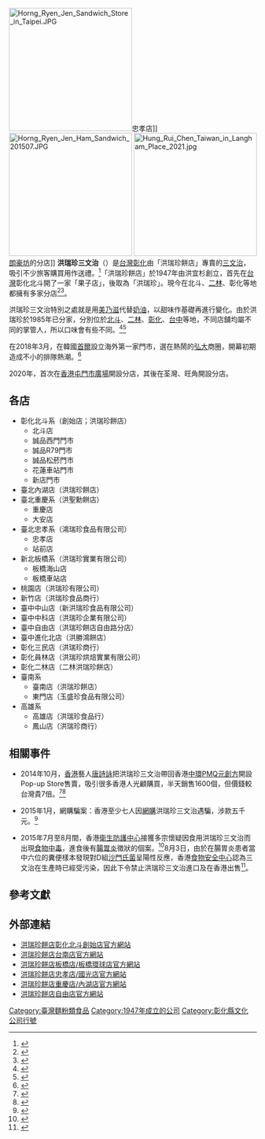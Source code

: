 {{noteTA
|1=zh:三文治;zh-hans:三明治;zh-hk:三文治;zh-tw:三明治;
}}
{{Infobox Company
| company_name        = 洪瑞珍三文治
| company_name_en     = Hung Rui Chen Sandwich
| company_logo        = 
| company_type        = 
| original_text       = 
| original_spelling   = 
| company_slogan      = 
| market_information  = 
| ROC_UBN             =   
| abbreviated_name    = 
| foundation          = 1947年
| location            = {{TW}}
| zip_code            = 
| telephone_no        = 
| president           = 
| key_people          = [[洪宜杉|洪宜杉]]
| industry            = 
| services            = 
| capital             =  
| revenue             =   
| operating_income    = 
| area_served         = [[台灣|台灣]]、[[韓國|韓國]]、[[香港|香港]]
| profit              = 
| total_asset         = 
| net_asset           = 
| market_value        = 
| num_employees       = 
| P/E ratio           = 
| earnings per share  = 
| Net asset value     = 
| accounting_period   = 
| parent              = 
| divisions           = 
| major_shareholder   = 
| subsid              = 
| homepage            = [http://www.hjc.tw/ www.hjc.tw]
| width               = 
}}
[[File:Horng_Ryen_Jen_Sandwich_Store_in_Taipei.JPG|250px]]忠孝店]]
[[File:Horng_Ryen_Jen_Ham_Sandwich_201507.JPG|250px]]
[[File:Hung_Rui_Chen_Taiwan_in_Langham_Place_2021.jpg|250px]][[朗豪坊|朗豪坊]]的分店]]
'''洪瑞珍三文治'''（{{lang-en|Hung Rui Chen Sandwich}}）是[[台灣|台灣]][[彰化縣|彰化]]由「洪瑞珍餅店」專賣的[[三文治|三文治]]，吸引不少旅客購買用作送禮。<ref>{{cite news|title=揭「洪瑞珍」三文治中毒之謎|url=https://topick.hket.com/article/658822/%E6%8F%AD%E3%80%8C%E6%B4%AA%E7%91%9E%E7%8F%8D%E3%80%8D%E4%B8%89%E6%96%87%E6%B2%BB%E4%B8%AD%E6%AF%92%E4%B9%8B%E8%AC%8E|accessdate=2017-04-26|publisher=香港經濟日報|date=2015-08-05|archive-date=2017-05-19|archive-url=https://web.archive.org/web/20170519154249/https://topick.hket.com/article/658822/%E6%8F%AD%E3%80%8C%E6%B4%AA%E7%91%9E%E7%8F%8D%E3%80%8D%E4%B8%89%E6%96%87%E6%B2%BB%E4%B8%AD%E6%AF%92%E4%B9%8B%E8%AC%8E|dead-url=no}}</ref>「洪瑞珍餅店」於1947年由洪宜杉創立，首先在[[台灣|台灣]]彰化北斗開了一家「果子店」，後取為「洪瑞珍」。現今在北斗、[[二林|二林]]、彰化等地都擁有多家分店<ref>{{Cite web |url=http://www.yes-168.com/about.asp |title=洪瑞珍餅店 |access-date=2015-06-17 |archive-date=2020-08-10 |archive-url=https://web.archive.org/web/20200810174714/http://www.yes-168.com/about.asp |dead-url=no }}</ref><ref>{{cite web |language=zh-hk |url=http://travel.ulifestyle.com.hk/DetailSpot.php?id=ADsRYREuA3AMLA |title=洪瑞珍 (彰化北斗) |publisher=[[U_Travel|U Travel]] |access-date=2015-06-17 |archive-date=2016-03-07 |archive-url=https://web.archive.org/web/20160307231117/http://travel.ulifestyle.com.hk/DetailSpot.php?id=ADsRYREuA3AMLA |dead-url=no }}</ref>。

洪瑞珍三文治特別之處就是用[[美乃滋|美乃滋]]代替[[黃油|奶油]]，以甜味作基礎再進行變化。由於洪瑞珍於1985年已分家，分別位於[[北斗|北斗]]、[[二林|二林]]、[[彰化縣|彰化]]、[[台中|台中]]等地，不同店舖均屬不同的掌管人，所以口味會有些不同。<ref>{{cite news|author1=潘子祁|title=此洪瑞珍非彼洪瑞珍 三明治引發的食安盲點帶來什麼啟示？|url=https://www.newsmarket.com.tw/blog/73898/|accessdate=2017-04-26|publisher=上下遊|date=2015-08-05|archive-date=2017-05-19|archive-url=https://web.archive.org/web/20170519154452/https://www.newsmarket.com.tw/blog/73898/|dead-url=no}}</ref><ref>{{cite news|author1=財經人物組|title=港人也著迷　原來洪瑞珍三明治特別之處在…|url=http://www.nextmag.com.tw/realtimenews/news/23742194|accessdate=2017-04-26|publisher=壹週刊|date=2015-08-04|archive-date=2018-06-05|archive-url=https://web.archive.org/web/20180605202242/http://www.nextmag.com.tw/realtimenews/news/23742194|dead-url=no}}</ref>

在2018年3月，在韓國[[首爾|首爾]]設立海外第一家門市，選在熱鬧的[[弘大|弘大]]商圈，開幕初期造成不小的排隊熱潮。<ref>{{cite web|url=http://playing.ltn.com.tw/article/9921|title=「洪瑞珍」變時尚了！古早味三明治新設計進軍首爾，竟橫掃韓國妹IG|date=2018-06-13|publisher=自由時報|access-date=2018-06-14|archive-date=2018-06-16|archive-url=https://web.archive.org/web/20180616082719/http://playing.ltn.com.tw/article/9921|dead-url=no}}</ref>

2020年，首次在[[香港|香港]][[屯門市廣場|屯門市廣場]]開設分店，其後在荃灣、旺角開設分店。

== 各店 ==

* 彰化北斗系（創始店；洪瑞珍餅店）
**北斗店
**誠品西門門市
**誠品R79門市
**誠品松菸門市
**花蓮車站門市
**新店門市
* 臺北內湖店（洪瑞珍餅店）
* 臺北重慶系（洪聖勳餅店）
** 重慶店
** 大安店
* 臺北忠孝系（鴻瑞珍食品有限公司）
** 忠孝店
** 站前店
* 新北板橋系（洪瑞珍實業有限公司）
** 板橋海山店
** 板橋車站店
* 桃園店（洪瑞珍有限公司）
* 新竹店（洪瑞珍食品商行）
* 臺中中山店（新洪瑞珍食品有限公司）
* 臺中中科店（洪瑞珍企業有限公司）
* 臺中自由店（洪瑞珍餅店自由路分店）
* 臺中進化北店（洪勝鴻餅店）
* 彰化三民店（洪瑞珍商行）
* 彰化員林店（洪瑞珍烘焙實業有限公司）
* 彰化二林店（二林洪瑞珍餅店）
* 臺南系
** 臺南店（洪瑞珍餅店）
** 東門店（玉盛珍食品有限公司）
* 高雄系
** 高雄店（洪瑞珍食品行）
** 鳳山店（洪瑞珍商行）

== 相關事件 ==
*2014年10月，[[香港|香港]]藝人[[唐詩詠|唐詩詠]]把洪瑞珍三文治帶回香港[[中環|中環]][[PMQ元創方|PMQ元創方]]開設Pop-up Store售賣，吸引很多香港人光顧購買，半天銷售1600個，但價錢較台灣貴7倍。<ref>{{cite web |language=zh-hk |url=http://video.n.yam.com/20150116817375/%E6%90%AD%E6%A9%9F%E4%BE%86%E5%8F%B0%E8%B2%B7%E4%B8%89%E6%98%8E%E6%B2%BB%EF%BC%81%20%E3%80%8C%E6%B4%AA%E7%91%9E%E7%8F%8D%E3%80%8D%E9%A6%99%E6%B8%AF%E6%9A%B4%E7%B4%85 |title=搭機來台買三文治！ 「洪瑞珍」香港暴紅 |publisher=[[天空傳媒|天空傳媒]] |access-date=2015-06-17 |archive-date=2015-11-30 |archive-url=https://web.archive.org/web/20151130005124/http://video.n.yam.com/20150116817375/%E6%90%AD%E6%A9%9F%E4%BE%86%E5%8F%B0%E8%B2%B7%E4%B8%89%E6%98%8E%E6%B2%BB%EF%BC%81%20%E3%80%8C%E6%B4%AA%E7%91%9E%E7%8F%8D%E3%80%8D%E9%A6%99%E6%B8%AF%E6%9A%B4%E7%B4%85 |dead-url=no }}</ref><ref>{{cite news|author1=劍心|title=台中洪瑞珍三明治口味詳盡報告 — 誰是正宗洪瑞珍？|url=https://www.thestandnews.com/personal/%E5%8F%B0%E4%B8%AD%E6%B4%AA%E7%91%9E%E7%8F%8D%E4%B8%89%E6%98%8E%E6%B2%BB%E5%8F%A3%E5%91%B3%E8%A9%B3%E7%9B%A1%E5%A0%B1%E5%91%8A-%E8%AA%B0%E6%98%AF%E6%AD%A3%E5%AE%97/|accessdate=2017-04-26|publisher=立場新聞|date=2015-01-03|archive-date=2020-11-26|archive-url=https://web.archive.org/web/20201126193447/https://www.thestandnews.com/personal/%E5%8F%B0%E4%B8%AD%E6%B4%AA%E7%91%9E%E7%8F%8D%E4%B8%89%E6%98%8E%E6%B2%BB%E5%8F%A3%E5%91%B3%E8%A9%B3%E7%9B%A1%E5%A0%B1%E5%91%8A-%E8%AA%B0%E6%98%AF%E6%AD%A3%E5%AE%97/|dead-url=no}}</ref>

*2015年1月，網購騙案：香港至少七人因[[網購|網購]]洪瑞珍三文治遇騙，涉款五千元。<ref>{{cite news |url=http://hk.apple.nextmedia.com/news/art/20150120/19009006 |title=洪瑞珍三明治紅遍台灣 |author=彭碧珊 |newspaper=[[蘋果日報_(香港)|蘋果日報 (香港)]] |date=2015-01-20 |accessdate=2015-06-17 |archive-date=2016-03-04 |archive-url=https://web.archive.org/web/20160304195010/http://hk.apple.nextmedia.com/news/art/20150120/19009006 |dead-url=no }}</ref>

*2015年7月至8月間，香港[[衛生防護中心|衛生防護中心]]接獲多宗懷疑因食用洪瑞珍三文治而出現[[食物中毒|食物中毒]]，進食後有[[腸胃炎|腸胃炎]]徵狀的個案。<ref>{{cite web |language=zh-hk |url=http://www.news.gov.hk/tc/categories/health/html/2015/08/20150802_230151.shtml |title=16人吃三文治後疑食物中毒 |publisher=[[news.gov.hk|news.gov.hk]] |access-date=2015-08-03 |archive-date=2018-10-09 |archive-url=https://web.archive.org/web/20181009195749/http://www.news.gov.hk/tc/categories/health/html/2015/08/20150802_230151.shtml |dead-url=no }}</ref>8月3日，由於在腸胃炎患者當中六位的糞便樣本發現對D組[[沙門氏菌屬|沙門氏菌]]呈陽性反應，香港[[食物安全中心|食物安全中心]]認為三文治在生產時已經受污染，因此下令禁止洪瑞珍三文治進口及在香港出售<ref>{{cite web |language=zh-hant |date=2015-08-03 |url=http://www.news.gov.hk/tc/categories/health/html/2015/08/20150803_154121.shtml |title=禁止洪瑞珍三文治進口及出售 |publisher=[[香港政府新聞處|香港政府新聞處]] |access-date=2015-08-03 |archive-date=2020-02-03 |archive-url=https://web.archive.org/web/20200203164817/http://www.news.gov.hk/tc/categories/health/html/2015/08/20150803_154121.shtml |dead-url=no }}</ref>。

== 參考文獻 ==
{{reflist}}

== 外部連結 ==
* [http://www.hjc.tw/ 洪瑞珍餅店彰化北斗創始店官方網站] {{Wayback|url=http://www.hjc.tw/ |date=20210413120940 }}
* [http://www.tainanhrc.com.tw/ 洪瑞珍餅店台南店官方網站] {{Wayback|url=http://www.tainanhrc.com.tw/ |date=20201201140818 }}
* [http://sandwich98.com/about.php 洪瑞珍餅店板橋店/板橋環球店官方網站] {{Wayback|url=http://sandwich98.com/about.php |date=20200223173526 }}
* [http://www.yes-168.com 洪瑞珍餅店忠孝店/國光店官方網站] {{Wayback|url=http://www.yes-168.com/ |date=20201026164854 }}
* [http://www.taipeisandwich.com/ 洪瑞珍餅店重慶店/內湖店官方網站] {{Wayback|url=http://www.taipeisandwich.com/ |date=20210118003933 }}
* [http://www.hrjcake.com.tw/ 洪瑞珍餅店自由店官方網站] {{Wayback|url=http://www.hrjcake.com.tw/ |date=20210119073113 }}

[[Category:臺灣麵粉類食品|Category:臺灣麵粉類食品]]
[[Category:1947年成立的公司|Category:1947年成立的公司]]
[[Category:彰化縣文化|Category:彰化縣文化]]
[[Category:台中市飲食|公司行號]]